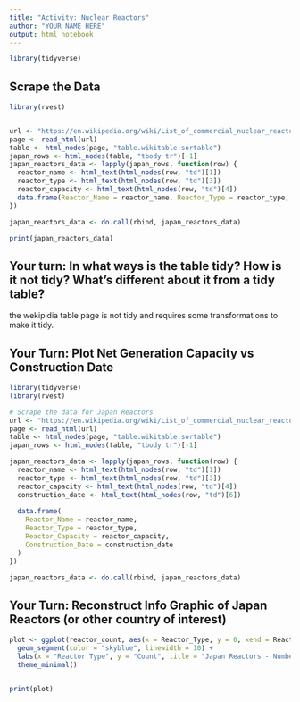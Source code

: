 ```yaml
---
title: "Activity: Nuclear Reactors"
author: "YOUR NAME HERE"
output: html_notebook
---
```


```r
library(tidyverse)

```

## Scrape the Data 

```r

library(rvest)


url <- "https://en.wikipedia.org/wiki/List_of_commercial_nuclear_reactors"
page <- read_html(url)
table <- html_nodes(page, "table.wikitable.sortable")
japan_rows <- html_nodes(table, "tbody tr")[-1]  
japan_reactors_data <- lapply(japan_rows, function(row) {
  reactor_name <- html_text(html_nodes(row, "td")[1])
  reactor_type <- html_text(html_nodes(row, "td")[3])
  reactor_capacity <- html_text(html_nodes(row, "td")[4])
  data.frame(Reactor_Name = reactor_name, Reactor_Type = reactor_type, Reactor_Capacity = reactor_capacity)
})

japan_reactors_data <- do.call(rbind, japan_reactors_data)

print(japan_reactors_data)


```


## Your turn: In what ways is the table tidy? How is it not tidy? What’s different about it from a tidy table?

the wekipidia table page is not tidy and requires some transformations to make it tidy.



## Your Turn: Plot Net Generation Capacity vs Construction Date

```r
library(tidyverse)
library(rvest)

# Scrape the data for Japan Reactors
url <- "https://en.wikipedia.org/wiki/List_of_commercial_nuclear_reactors"
page <- read_html(url)
table <- html_nodes(page, "table.wikitable.sortable")
japan_rows <- html_nodes(table, "tbody tr")[-1]

japan_reactors_data <- lapply(japan_rows, function(row) {
  reactor_name <- html_text(html_nodes(row, "td")[1])
  reactor_type <- html_text(html_nodes(row, "td")[3])
  reactor_capacity <- html_text(html_nodes(row, "td")[4])
  construction_date <- html_text(html_nodes(row, "td")[6])
  
  data.frame(
    Reactor_Name = reactor_name,
    Reactor_Type = reactor_type,
    Reactor_Capacity = reactor_capacity,
    Construction_Date = construction_date
  )
})

japan_reactors_data <- do.call(rbind, japan_reactors_data)


```



## Your Turn: Reconstruct Info Graphic of Japan Reactors (or other country of interest)

```r




plot <- ggplot(reactor_count, aes(x = Reactor_Type, y = 0, xend = Reactor_Type, yend = Count)) +
  geom_segment(color = "skyblue", linewidth = 10) +
  labs(x = "Reactor Type", y = "Count", title = "Japan Reactors - Number of Reactors by Type") +
  theme_minimal()


print(plot)




```